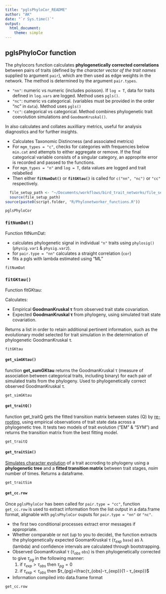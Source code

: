 ```yaml
---
title: "pglsPhyloCor_README"
author: "AK"
date: "`r Sys.time()`"
output: 
  html_document:
    theme: simple
---
```

## pglsPhyloCor function

The phylocors function calculates **phylogenetically corrected correlations** between pairs of traits (defined by the *character vector of the trait names* supplied to argument `pair`), which are then used as edge weights in the network. The method is determined by the argument `pair.types`. 

  - `"nn"`: numeric vs numeric (includes poisson). If `log = T`, data for traits defined in `log.vars` are logged. Method uses `pgls()`.
  - `"nc"`: numeric vs categorical. (variables must be provided in the order "nc" in `data`). Method uses `pgls()`
  - `"cc"`: categorical vs categorical. Method combines phylogenetic trait coevolution simulations and `GoodmanKruskal()`.
  
In also calculates and collates auxilliary metrics, useful for analysis diagnostics and for further insights.
  

- Calculates Taxonomic Distincness (and associated metrics)
- For `mgm_types = "c"`, checks for categories with frequencies below `min.cat` and attempts to either aggregate or remove. If the final categorical variable consists of a singular category, an approprite error is recorded and passed to the functions. 
- For `mgm_types = "n"` and `log = T`, data values are logged and trait relabelled
- Then either **`fitNumDat()`** or **`fitGKtau()`** is called for `c("nn", "nc")` or `"cc"` respectively. 

```r
  file_setup_path <- "~/Documents/workflows/bird_trait_networks/file_setup.R"
  source(file_setup_path)
source(paste0(script.folder, "R/Phylonetworker_functions.R"))
```


```r
pglsPhyloCor
```

### **`fitNumDat()`**

Function fitNumDat:

- calculates phylogenetic signal in individual `"n"` traits using  `phylosig()` (`physig.var1` & `physig.var2`).
- for `pair.type = "nn"` calculates a straight correlation (`cor`)
- fits a pgls with lambda estimated using "ML"

```r
fitNumDat
```

### **`fitGKtau()`**

Function fitGKtau:

Calculates: 

- Empirical **GoodmanKruskal τ** from observed trait state covariation.
- Expected **GoodmanKruskal τ** from phylogeny, using simulated trait state covariation.

Returns a list in order to retain additional pertinent information, such as the evolutionary model selected for trait simulation in the determination of phylogenetic GoodmanKruskal τ. 

```r
fitGKtau
```

#### `get_simGKtau()`

function **get_sumGKtau** returns the GoodmanKruskal τ (measure of association between categorical traits, including binary) for each pair of simulated traits from the phylogeny. Used to phylogenetically correct observed GoodmanKruskal τ. 

```r
get_simGKtau
```

#### `get_traitQ()`

function get_traitQ gets the fitted transition matrix between states (Q) by  [re-rooting](http://www.phytools.org/static.help/rerootingMethod.html), using empirical observations of trait state data across a phylogenetic tree. It tests two models of trait evolution ("EM" & "SYM") and returns the transition matrix from the best fitting model.

```r
get_traitQ
```



#### `get_traitSim()`

[Simulates character evolution](https://rdrr.io/cran/geiger/man/sim.char.html) of a trait accroding to phylogeny using a **phylogenetic tree** and a **fitted transition matrix** between trait stages, *nsim* number of times. Returns a dataframe.

```r
get_traitSim
```

#### `get_cc.row`

Once `pglsPhyloCor` has been called for `pair.type = "cc"`, function `get_cc.row` is used to extract information from the list output in a data.frame format, alignable with `pglsPhyloCor` ouputs for `pair.type = "nn"` or `"nc"`. 

- the first two conditional processes extract error messages if appropriate.
- Whether comparable or not (up to you to decide), the function extracts the phylogenetically expected GoomanKruskal τ ($τ_{exp}$ `base`) as λ (lambda) and confidence intervals are calculated through bootstrapping. 
- Observed GoomanKruskal τ ($τ_{obs}$ `obs`) is then phylogenetically corrected to give $τ_{pg}$ in the following manner:
  1. if $τ_{exp}>τ_{obs}$ then $τ_{pg}=0$
  2. if $τ_{exp}<τ_{obs}$ then $τ_{pg}=\frac{τ_{obs}-τ_{exp}}{1 - τ_{exp}}$
- Information compiled into data.frame format

```r
get_cc.row
```

